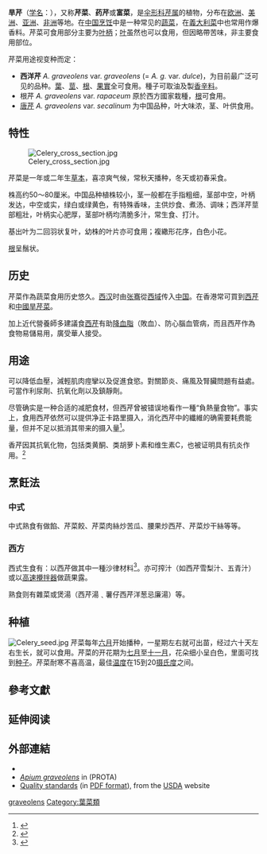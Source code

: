 {{noteTA
|1=zh-hk:沙律; zh-tw:沙拉}}
{{Speciesbox
| status = LC
| status system =IUCN3.1 
| status ref={{r|iucn}}
| image = Snijselderij Apium graveolens.jpg
| image2 = Daun sadri.png
| genus = Apium
| species = graveolens
| authority = [[L.|L.]], 1753
| subdivision_ranks = 變種
| subdivision = 
*''A. g.'' var. ''rapaceum''
*''A. g.'' var. ''dulce''
}}

'''旱芹'''（[[学名|学名]]：{{lang|la|''Apium graveolens''}}），又称'''芹菜'''、'''药芹'''或'''富菜'''，是[[伞形科|伞形科]][[芹属|芹属]]的植物，分布在[[欧洲|欧洲]]、[[美洲|美洲]]、[[亚洲|亚洲]]、[[非洲|非洲]]等地。在[[中国烹饪|中国烹饪]]中是一种常见的[[蔬菜|蔬菜]]，在[[義大利菜|義大利菜]]中也常用作爆香料。芹菜可食用部分主要为[[叶柄|叶柄]]；[[叶|叶]]虽然也可以食用，但因略帶苦味，非主要食用部位。

芹菜用途视变种而定：
* '''西洋芹''' ''A. graveolens'' var. ''graveolens'' (= ''A. g.'' var. ''dulce'')，为目前最广泛可见的品种。[[葉|葉]]、[[莖|莖]]、[[根|根]]、[[果實|果實]]全可食用。種子可取油及製[[香辛料|香辛料]]。
* 根芹 ''A. graveolens'' var. ''rapaceum'' 原於西方國家栽種，[[根|根]]可食用。
* [[唐芹|唐芹]] ''A. graveolens'' var. ''secalinum'' 为中国品种，叶大味浓，茎、叶供食用。

== 特性 ==
[[File:Celery_cross_section.jpg|thumb]]

芹菜是一年或二年生[[草本|草本]]，喜凉爽气候，常秋天播种，冬天或初春采食。

株高约50～80厘米。中国品种植株较小，茎一般都在手指粗细，茎部中空，叶柄发达，中空或实，绿白或绿黄色，有特殊香味，主供炒食、煮汤、调味；西洋芹莖部粗壯，叶柄实心肥厚，茎部叶柄均清脆多汁，常生食、打汁。

基出叶为二回羽状复叶，幼株的叶片亦可食用；複繖形花序，白色小花。

[[根|根]]呈鬚状。

== 历史 ==
芹菜作為蔬菜食用历史悠久。[[西汉|西汉]]时由[[张骞|张骞]]從[[西域|西域]]传入[[中国|中国]]。在香港常可買到[[西芹|西芹]]和[[中國旱芹菜|中國旱芹菜]]。

加上近代營養師多建議食[[西芹|西芹]]有助[[降血脂|降血脂]]（敗血）、防心腦血管病，而且西芹作為食物易儲易用，廣受華人接受。

== 用途 ==
可以降低血壓，減輕肌肉痙攣以及促進食慾。對關節炎、痛風及腎臟問題有益處。可當作利尿劑、抗氧化劑以及鎮靜劑。

尽管确实是一种合适的减肥食材，但西芹曾被错误地看作一種“負熱量食物”。事实上，食用西芹依然可以提供净正卡路里摄入，消化西芹中的纖維的确需要耗费能量，但并不足以抵消其带来的摄入量<ref name="google">{{cite book|title=Why Calories Count: From Science to Politics|author1=Nestle, M.|author2=Nesheim, M.C.|date=2012|publisher=University of California Press|isbn=9780520262881|url=https://books.google.com/books?id=ZaioR5Ac5fQC|page=189|accessdate=2014-10-05|archive-date=2016-05-10|archive-url=https://web.archive.org/web/20160510210929/https://books.google.com/books?id=ZaioR5Ac5fQC|dead-url=no}}</ref>。

香芹因其抗氧化物，包括类黄酮、类胡萝卜素和维生素C，也被证明具有抗炎作用。<ref>{{Cite web|title=香芹的功效与作用禁忌，香芹叶子的功效与作用，西芹的功效与作用禁忌|url=https://webmd.cn/2019/03/parsley/|work=WebMD|accessdate=2019-03-01|language=zh-CN|archive-date=2021-01-18|archive-url=https://web.archive.org/web/20210118045728/http://webmd.cn/2019/03/parsley/|dead-url=no}}</ref>

== 烹飪法 ==
=== 中式 ===
中式熟食有做餡、芹菜餃、芹菜肉絲炒苦瓜、腰果炒西芹、芹菜炒干絲等等。

=== 西方 ===
西式生食有：以西芹做其中一種沙律材料<ref>{{cite web |url=http://www.hsph.harvard.edu/nutritionsource/simple-celery-date-salad/ |title=哈佛大學提供的簡易西芹沙律食譜 |publisher=HSPH, [[哈佛大學|哈佛大學]] |access-date=2013-03-07 |archive-date=2020-08-29 |archive-url=https://web.archive.org/web/20200829065406/https://www.hsph.harvard.edu/nutritionsource/simple-celery-date-salad/ |dead-url=no }}</ref>。亦可搾汁（如西芹雪梨汁、五青汁）或以[[高速攪拌器|高速攪拌器]]做蔬果露。

熟食则有雜菜或煲湯（西芹湯﹑薯仔西芹洋葱忌廉湯）等。

== 种植 ==
[[File:Celery_seed.jpg|left]]
芹菜每年[[六月|六月]]开始播种，一星期左右就可出苗，经过六十天左右生长，就可以食用。芹菜的开花期为[[七月|七月]]至[[十一月|十一月]]，花朵细小呈白色，里面可找到[[种子|种子]]。芹菜耐寒不喜高温，最佳[[温度|温度]]在15到20[[摄氏度|摄氏度]]之间。

== 參考文獻 ==
{{reflist|refs=
<ref name=iucn>Lansdown, R.V. 2013. ''Apium graveolens''. ''The IUCN Red List of Threatened Species'' 2013: e.T164203A13575099. http://dx.doi.org/10.2305/IUCN.UK.2013-1.RLTS.T164203A13575099.en. Downloaded on 02 December 2018.</ref>
}}

== 延伸阅读 ==
{{Wikisource further reading}}
{{commons category|Apium graveolens|Celery}}

== 外部連結 ==
*{{cite journal |last=Barbagallo |first=Tricia |title=Black Beach |journal=New York Archives |date=1 June 2005 |volume=5 |issue=1 |pages=18–22 |url=http://www.archives.nysed.gov/apt/magazine/archivesmag_summer05.pdf |accessdate=13 November 2013 |deadurl=yes |archiveurl=https://web.archive.org/web/20131113180442/http://www.archives.nysed.gov/apt/magazine/archivesmag_summer05.pdf |archivedate=2013年11月13日 }}
*[https://web.archive.org/web/20130530223346/http://database.prota.org/dbtw-wpd/exec/dbtwpub.dll?AC=QBE_QUERY&BU=http%3A%2F%2Fdatabase.prota.org%2Fsearch.htm&TN=PROTAB~1&QB0=AND&QF0=Species+Code&QI0=Apium+graveolens&RF=Webdisplay ''Apium graveolens''] in {{tsl|en|Plant Resources of Tropical Africa|熱帶非洲的植物資源|Plant Resources of Tropical Africa}} (PROTA)
*[http://www.ams.usda.gov/AMSv1.0/getfile?dDocName=STELPRDC5050260 Quality standards] {{Wayback|url=http://www.ams.usda.gov/AMSv1.0/getfile?dDocName=STELPRDC5050260 |date=20131113185741 }} (in [[可移植文档格式|PDF format]]), from the [[美国农业部|USDA]] website
{{Taxonbar}}
{{Authority control}}

[[Category:芹属|graveolens]]
[[Category:葉菜類|Category:葉菜類]]